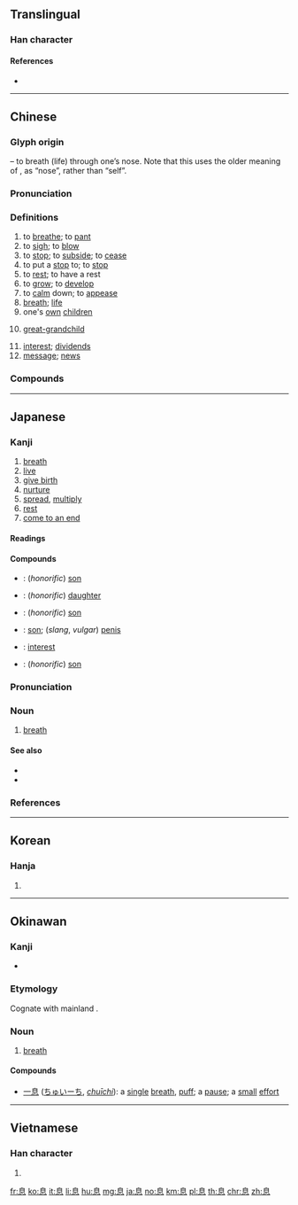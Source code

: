 {{character info/new}}
==Translingual==
{{stroke order|strokes=10}}

===Han character===
{{Han char|rn=61|rad=心|as=06|sn=10|four=26330|canj=HUP|ids=⿱自心}}

====References====
* {{Han ref|kx=0385.200|dkj=10601|dj=0717.100|hdz=42291.040|uh=606F|ud=24687|bh=AEA7|bd=44711}}

----

==Chinese==
{{zh-forms}}

===Glyph origin===
{{Han etym}}
{{Han compound|自|t1=nose|心|t2=heart|ls=ic}} – to breath (life) through one’s nose. Note that this uses the older meaning of {{lang|zh|自}}, as “nose”, rather than “self”.

===Pronunciation===
{{zh-pron
|m=息
|c=sik1,sak1
|c_note=sik1 - usual pronunciation; sak1 - only in the sense “great-grandchild”
|h=pfs=
|md=sék
|mn=qz:siak/tw,xm:sek/twv,zz:sit
|w=4xiq
|mc=y
|oc=y
|cat=v,n
}}

===Definitions===
{{zh-hanzi}}

# to [[breathe]]; to [[pant]]
# to [[sigh]]; to [[blow]]
# to [[stop]]; to [[subside]]; to [[cease]]
# to put a [[stop]] to; to [[stop]]
# to [[rest]]; to have a rest
# to [[grow]]; to [[develop]]
# to [[calm]] down; to [[appease]]
# [[breath]]; [[life]]
# one's [[own]] [[children]]
# {{lb|zh|Cantonese}} [[great-grandchild]]
# [[interest]]; [[dividend]]s
# [[message]]; [[news]]

===Compounds===
{{zh-der|偃旗息鼓|奔流不息|息怒|屏息凝氣|嘆息|息夫人|姑息政策|保境息民|利息收入|息交|息影|一息奄奄|息錢|息款|息陰|息交絕游|息耗|息哀|休息室|內幕消息|加息|息黥補劓|大腸息肉|寢息|娩息|官宦氣息|息饗|姑息養奸|息喘|安息香|息爭|悚息|息靜|息胞|息肉|息男|息燈|息滅|息氣|息息相關|息息相通|息心|息影林泉|息影園林|息媯|息女|息壤|息兵|息偃|息肩|怠息|利息|帖息|太息|含息|循環不息|一息尚存|屏氣攝息|少息|微息|惕息|弱息|卷旗息鼓|姑息|兒息|息息|動息|庥息|年息|息詞|平息|作息|慴息|利息支出|川流不息|宴息|孳息|屏聲息氣|屏息|休息|屏氣斂息|仰天太息|將息|咳聲嘆息|息徒|寧息|停息|出息|休養生息|奄奄一息|安息香樹|安息|保息|人亡政息|半價倍息|小道消息|子息|息賁|喘息|奄息|喙息|官息|息心靜氣|屏息凝視|息土|壓子息|居息|仰息|息訟|利息費用|嗣息|導引胎息|哱息|好消息|安息日|一息|仰人鼻息|和息|安息年|息事寧人|冢息|不息|偃兵息甲|假息|信息|息穀|歇息|有出息|拆息|月息|流光瞬息|消息|毫無聲息|探消息|消息兒|氣息奄奄|無息貸款|杳無信息|止息|浮生瞬息|本息|瞬息|搖頭嘆息|憩息|春消息|窒息|稍息|掩旗息鼓|無聲無息|禽息鳥視|視息|歎息|棲息地|棲息|瞬息萬變|瞬息之間|生生不息|發息|構訟不息|數息|生息蕃庶|生息|懾息|杳無消息|打息氣|栖息|淹淹一息|渺無聲息|沒出息|氣息|瞬息千變|普通利息|擫息|與時消息|蘇息|脈息|調息|股息股利|賤息|耳消耳息|自強不息|經久不息|股息|透消息|貼息|鼻息|除息|胎息|與民休息|馬路消息|養息|風息|風平波息|頓息|跂行喙息|臥旗息鼓|間不容息|綿綿不息|調養生息|解訟息爭|蕃息|脅息|聲息|退息|走漏消息|雀息|訊息|蚡息|苟延殘息|花息|行息}}

----

==Japanese==

===Kanji===
{{ja-kanji|grade=3|rs=心06}}

# [[breath]]
# [[live]]
# [[give birth]]
# [[nurture]]
# [[spread]], [[multiply]]
# [[rest]]
# [[come to an end]]

====Readings====
{{ja-readings|goon=[[そく]] (soku)|kanon=[[しょく]] (shoku)|kun=[[いき]] (iki), [[やすむ]] (yasumu), [[やめる]] (yameru)}}

====Compounds====
{{der-top|Compounds}}
* {{ja-r|子息|しそく}}: (''honorific'') [[son]]
* {{ja-r|息女|そくじょ}}: (''honorific'') [[daughter]]
* {{ja-r|息男|そくなん}}: (''honorific'') [[son]]
* {{ja-r|息子|むすこ}}: [[son]]; (''slang'', ''vulgar'') [[penis]]
* {{ja-r|利息|りそく}}: [[interest]]
* {{ja-r|令息|れいそく}}: (''honorific'') [[son]]
{{der-bottom}}

{{ja-kanjitab|いき|yomi=k}}

===Pronunciation===
{{ja-pron|yomi=k|いき|acc=1|acc_ref=DJR,NHK}}

===Noun===
{{ja-noun|いき}}

# [[breath]]
#: {{ja-usex|'''息''' を する|'''いき''' を する|'''breath'''e}}

====See also====
* {{ja-r|吐く|はく}}
* {{ja-r|呼吸|こきゅう}}

===References===
<references/>

----

==Korean==

===Hanja===
{{ko-hanja|hangeul=식|eumhun=|rv=sik|mr=sik|y=sik}}

# {{defn|lang=ko|sort=心06}}

----

==Okinawan==

===Kanji===
{{head|ryu|kanji}}

* {{ja-readings|kun=[[いーち]] (īchi)}}

===Etymology===
Cognate with mainland {{cog|ja|息|tr=iki}}.

===Noun===
{{head|ryu|noun|hiragana|いーち|romaji|īchi}}

# [[breath]]

====Compounds====
{{top2}}
* [[一息]] ([[ちゅいーち]], ''[[chuīchi]]''): a [[single]] [[breath]], [[puff]]; a [[pause]]; a [[small]] [[effort]]
{{bottom}}

----

==Vietnamese==

===Han character===
{{vi-hantu|[[tức]]|rs=心06}}

# {{defn|lang=vi|sort=心06}}

[[fr:息]]
[[ko:息]]
[[it:息]]
[[li:息]]
[[hu:息]]
[[mg:息]]
[[ja:息]]
[[no:息]]
[[km:息]]
[[pl:息]]
[[th:息]]
[[chr:息]]
[[zh:息]]